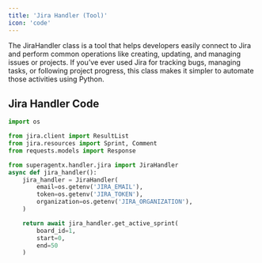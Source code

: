 ```yaml
---
title: 'Jira Handler (Tool)'
icon: 'code'
---
```


The JiraHandler class is a tool that helps developers easily connect to Jira and perform common
operations like creating, updating, and managing issues or projects. If you’ve ever used Jira
for tracking bugs, managing tasks, or following project progress, this class makes it simpler
to automate those activities using Python.

## Jira Handler Code

```python jira handler code
import os

from jira.client import ResultList
from jira.resources import Sprint, Comment
from requests.models import Response

from superagentx.handler.jira import JiraHandler
async def jira_handler():
    jira_handler = JiraHandler(
        email=os.getenv('JIRA_EMAIL'),
        token=os.getenv('JIRA_TOKEN'),
        organization=os.getenv('JIRA_ORGANIZATION'),
    )

    return await jira_handler.get_active_sprint(
        board_id=1,
        start=0,
        end=50
    )
```
